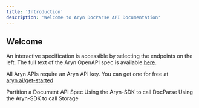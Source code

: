 ```yaml
---
title: 'Introduction'
description: 'Welcome to Aryn DocParse API Documentation'
---
```


## Welcome

An interactive specification is accessible by selecting the endpoints on the left. The full text of the Aryn OpenAPI
spec is available [here](https://github.com/aryn-ai/docs/blob/main/api-reference/openapi.yaml).

All Aryn APIs require an Aryn API key. You can get one for free at [aryn.ai/get-started](https://www.aryn.ai/get-started)

<CardGroup cols={2}>
  <Card
    title="Partition Document"
    icon="play"
    href="./endpoint/partition"
  >
    Partition a Document API Spec
  </Card>
  <Card
    title="Aryn-SDK CLI Reference"
    icon="rectangle-terminal"
    href="/sdk-reference/partition"
  >
    Using the Aryn-SDK to call DocParse
  </Card>
  <Card
    title="Aryn-SDK CLI Reference"
    icon="rectangle-terminal"
    href="/sdk-reference/storage"
  >
    Using the Aryn-SDK to call Storage
  </Card>
</CardGroup>
